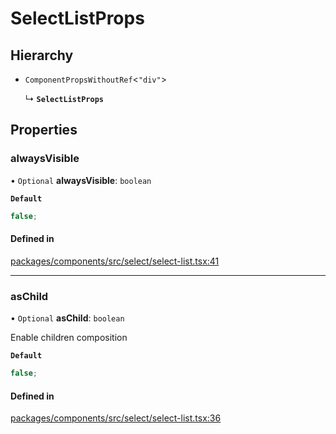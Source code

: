 # SelectListProps

## Hierarchy

- `ComponentPropsWithoutRef`\<`"div"`\>

  ↳ **`SelectListProps`**

## Properties

### alwaysVisible

• `Optional` **alwaysVisible**: `boolean`

**`Default`**

```ts
false;
```

#### Defined in

[packages/components/src/select/select-list.tsx:41](https://github.com/vtex/shoreline/blob/7e966c5a4/packages/components/src/select/select-list.tsx#L41)

---

### asChild

• `Optional` **asChild**: `boolean`

Enable children composition

**`Default`**

```ts
false;
```

#### Defined in

[packages/components/src/select/select-list.tsx:36](https://github.com/vtex/shoreline/blob/7e966c5a4/packages/components/src/select/select-list.tsx#L36)

